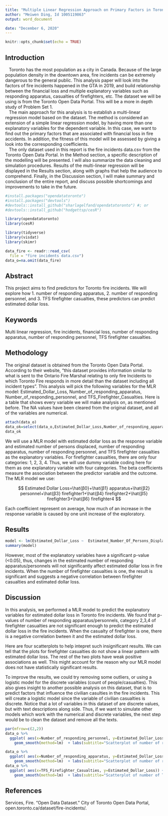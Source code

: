 ---
title: "Multiple Linear Regression Approach on Primary Factors in Toronto Fire Incidents Financial Loss"
author: "Meiwen Ding, Id 1005119863"
output: word_document

date: "December 6, 2020"
---

```{r setup, echo=FALSE}
knitr::opts_chunk$set(echo = TRUE)
```

## Introduction

|    Toronto has the most population as a city in Canada. Because of the large population density in the downtown area, fire incidents can be extremely dangerous to the general public. This analysis paper will look into the factors of fire incidents happened in the GTA in 2019, and build relationship between the financial loss and multiple explanatory variables such as responding apparatus, casualties of firefighters, etc. The dataset we will be using is from the Toronto Open Data Portal. This will be a more in depth study of Problem Set 1.

|    The main approach for this analysis is to establish a multi-linear regression model based on the dataset. The method is considered an extension of a simple linear regression model, by having more than one explanatory variables for the dependent variable. In this case, we want to find out the primary factors that are associated with financial loss in fire accidents. In addition, the fitness of this model will be assessed by giving a look into the corresponding coefficients. 

|    The only dataset used in this report is the fire incidents data.csv from the Toronto Open Data Portal. In the Method section, a specific description of the modelling will be presented. I will also summarize the data cleaning and simulation procedures. Results of the multi-linear regression will be displayed in the Results section, along with graphs that help the audience to comprehend. Finally, in the Discussion section, I will make summary and conclusion of the entire report, and discuss possible shortcomings and improvements to take in the future.


```{r echo=FALSE ,warning=FALSE }
#install.packages("opendatatoronto") 
#install.packages("devtools")
#devtools::install_github("sharlagelfand/opendatatoronto") #; or
#devtools::install_github("hodgettsp/cesR")

library(opendatatoronto)
library(cesR)

library(tidyverse)
library(visdat)
library(skimr)

data_fire <- readr::read_csv(
  file = "fire incidents data.csv")
data_o=na.omit(data_fire)
```



## Abstract

This project aims to find predictors for Toronto fire incidents. We will explore how  1. number of responding apparatus, 2. number of responding personnel, and 3. TFS firefighter casualties, these predictors can predict estimated dollar loss.



## Keywords

Multi linear regression, fire incidents, financial loss, number of responding apparatus, number of responding personnel, TFS firefighter casualties.



## Methodology

The original dataset is obtained from the Toronto Open Data Portal. According to their website, "this dataset provides information similar to what is sent to the Ontario Fire Marshal relating to only fire Incidents to which Toronto Fire responds in more detail than the dataset including all incident types". This analysis will pick the following variables for the MLR model:  Estimated_Dollar_Loss,  Number_of_responding_apparatus, Number_of_responding_personnel, and TFS_Firefighter_Casualties.
Here is a table that shows every variable we will make analysis on, as mentioned before. The NA values have been cleared from the original dataset, and all of the variables are numerical. 
```{r echo=FALSE, warning=FALSE }
attach(data_o)
data_ok=select(data_o,Estimated_Dollar_Loss,Number_of_responding_apparatus,Number_of_responding_personnel,TFS_Firefighter_Casualties )
data_ok
```



We will use a MLR model with estimated dollar loss as the response variable and estimated number of persons displaced,  number of responding apparatus, number of responding personnel, and TFS firefighter casualties as the explanatory variables. For firefighter casualties, there are only four categories: 1, 2, 3, 4. Thus, we will use dummy variable coding here for them as one explanatory variable with four categories. The beta coefficients measure the association between the predictor variable and the outcome. The MLR model we use:



$$
Estimated Dollar Loss=\hat{β0}+\hat{β1} apparatus+\hat{β2} personnel+\hat{β3} firefighter1+\hat{β4} firefighter2+\hat{β5} firefighter3+\hat{β6} firefighter4
$$

 Each coefficient represent on average, how much of an increase in the response variable is caused by one unit increase of the exploratory.



## Results

```{r echo=FALSE, warning=FALSE }

model <- lm(Estimated_Dollar_Loss ~  Estimated_Number_Of_Persons_Displaced + Number_of_responding_apparatus+Number_of_responding_personnel+as.factor(TFS_Firefighter_Casualties), data = data_o)
summary(model)
```





However, most of the explanatory variables have a significant p-value (<0.05), thus, changes in the estimated number of responding apparatus/personnels will not significantly affect estimated dollar loss in fire incidents. When the number of firefighter casualties is one, the result is significant and suggests a negative correlation between firefighter casualties and estimated dollar loss.



## Discussion

In this analysis, we performed a MLR model to predict the explanatory variables for estimated dollar loss in Toronto fire incidents. We found that p-values of  number of responding apparatus/personnels, category 2,3,4 of firefighter casualties are not significant enough to predict the estimated dollar loss in the fire incidents. When the casualty of firefighter is one, there is a negative correlation bwteen it and the estimated dollar loss.


Here are four scatterplots to help intepret such insignificant results. We can tell that the plots for firefighter casualties do not show a linear pattern with estimated dollar loss. The rest of the two plots have weak positive associations as well. This might account for the reason why our MLR model does not have statistically significant results.


To improve the results, we could try removing some outliers, or using a logistic model for the discrete variables (count of people/casualties). This also gives insight to another possible analysis on this dataset, that is to predict factors that influence the civilian casulties in the fire incidents. This will create a logistic model since the variable of civilian casualties is discrete. Notice that a lot of variables in this dataset of are discrete values, but with text descriptions along side. Thus, if we want to simulate other models which work with the numerical and discrete variables, the next step would be to clean the dataset and remove all the texts.


```{r echo=FALSE}
par(mfrow=c(2,2))
data_o %>% 
  ggplot( aes(x=Number_of_responding_personnel, y=Estimated_Dollar_Loss)) +geom_point()+
    geom_smooth(method=lm)  + labs(subtitle="Scatterplot of number of responding personnels and estimated dollar loss of the fire incidents")

data_o %>%
  ggplot( aes(x=Number_of_responding_apparatus, y=Estimated_Dollar_Loss)) +geom_point()+
    geom_smooth(method=lm)  + labs(subtitle="Scatterplot of number of responding apparatus and estimated dollar loss of the fire incidents")
data_o %>%
  ggplot( aes(x=TFS_Firefighter_Casualties, y=Estimated_Dollar_Loss)) +geom_point()+
    geom_smooth(method=lm)  + labs(subtitle="Scatterplot of number of TFS firefighter casualties and estimated dollar loss of the fire incidents")
```




## References

Services, Fire. “Open Data Dataset.” City of Toronto Open Data Portal, open.toronto.ca/dataset/fire-incidents/. 
